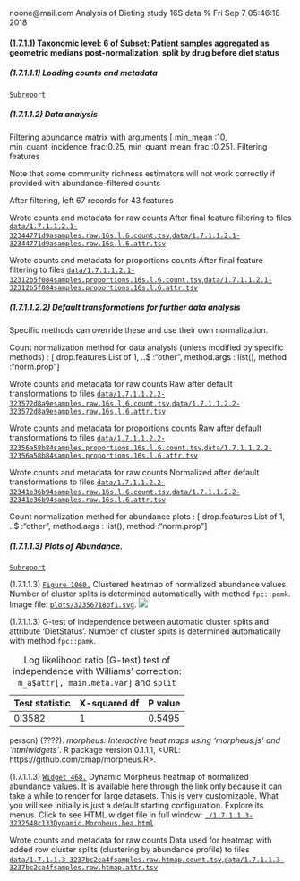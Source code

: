 noone@mail.com
Analysis of Dieting study 16S data
% Fri Sep  7 05:46:18 2018



#### \(1.7.1.1\) Taxonomic level: 6 of Subset: Patient samples aggregated as geometric medians post-normalization, split by drug before diet status




##### \(1.7.1.1.1\) Loading counts and metadata

[`Subreport`](./1.7.1.1.1-report.html)


##### \(1.7.1.1.2\) Data analysis



Filtering abundance matrix with arguments [ min_mean                :10, min_quant_incidence_frac:0.25, min_quant_mean_frac     :0.25]. Filtering features


Note that some community richness estimators will not work correctly 
               if provided with abundance-filtered counts


After filtering, left 67 records for 43 features


Wrote counts and metadata for raw counts After final feature filtering to files [`data/1.7.1.1.2.1-32344771d9asamples.raw.16s.l.6.count.tsv`](data/1.7.1.1.2.1-32344771d9asamples.raw.16s.l.6.count.tsv),[`data/1.7.1.1.2.1-32344771d9asamples.raw.16s.l.6.attr.tsv`](data/1.7.1.1.2.1-32344771d9asamples.raw.16s.l.6.attr.tsv)


Wrote counts and metadata for proportions counts After final feature filtering to files [`data/1.7.1.1.2.1-32312b5f084samples.proportions.16s.l.6.count.tsv`](data/1.7.1.1.2.1-32312b5f084samples.proportions.16s.l.6.count.tsv),[`data/1.7.1.1.2.1-32312b5f084samples.proportions.16s.l.6.attr.tsv`](data/1.7.1.1.2.1-32312b5f084samples.proportions.16s.l.6.attr.tsv)



##### \(1.7.1.1.2.2\) Default transformations for further data analysis



Specific methods can override these and use their own normalization.


Count normalization method for data analysis (unless modified by specific methods) : [ drop.features:List of 1,  ..$ :"other", method.args  : list(), method       :"norm.prop"]


Wrote counts and metadata for raw counts Raw after default transformations to files [`data/1.7.1.1.2.2-323572d8a9esamples.raw.16s.l.6.count.tsv`](data/1.7.1.1.2.2-323572d8a9esamples.raw.16s.l.6.count.tsv),[`data/1.7.1.1.2.2-323572d8a9esamples.raw.16s.l.6.attr.tsv`](data/1.7.1.1.2.2-323572d8a9esamples.raw.16s.l.6.attr.tsv)


Wrote counts and metadata for proportions counts Raw after default transformations to files [`data/1.7.1.1.2.2-32356a58b84samples.proportions.16s.l.6.count.tsv`](data/1.7.1.1.2.2-32356a58b84samples.proportions.16s.l.6.count.tsv),[`data/1.7.1.1.2.2-32356a58b84samples.proportions.16s.l.6.attr.tsv`](data/1.7.1.1.2.2-32356a58b84samples.proportions.16s.l.6.attr.tsv)


Wrote counts and metadata for raw counts Normalized after default transformations to files [`data/1.7.1.1.2.2-32341e36b94samples.raw.16s.l.6.count.tsv`](data/1.7.1.1.2.2-32341e36b94samples.raw.16s.l.6.count.tsv),[`data/1.7.1.1.2.2-32341e36b94samples.raw.16s.l.6.attr.tsv`](data/1.7.1.1.2.2-32341e36b94samples.raw.16s.l.6.attr.tsv)


Count normalization method for abundance plots : [ drop.features:List of 1,  ..$ :"other", method.args  : list(), method       :"norm.prop"]



##### \(1.7.1.1.3\) Plots of Abundance.

[`Subreport`](./1.7.1.1.3-report.html)




\(1.7.1.1.3\) <a name="figure.1060"></a>[`Figure 1060.`](#figure.1060) Clustered heatmap of normalized abundance values. Number of cluster splits is determined automatically with method `fpc::pamk`.  Image file: [`plots/32356718bf1.svg`](plots/32356718bf1.svg).
![](plots/32356718bf1.svg)




\(1.7.1.1.3\)  G-test of independence between automatic cluster splits and attribute 'DietStatus'. Number of cluster splits is determined automatically with method `fpc::pamk`.


| Test statistic | X-squared df | P value |
|:---------------|:-------------|:--------|
| 0.3582         | 1            | 0.5495  |

Table: Log likelihood ratio (G-test) test of independence with Williams' correction: `m_a$attr[, main.meta.var]` and `split`


person) (????). _morpheus: Interactive heat maps using 'morpheus.js' and 'htmlwidgets'_. R package version 0.1.1.1, <URL:
https://github.com/cmap/morpheus.R>.





\(1.7.1.1.3\) <a name="widget.468"></a>[`Widget 468.`](#widget.468) Dynamic Morpheus heatmap of normalized abundance values. 
                    It is available here through the link only because it can take a while to render for large datasets.
                    This is very customizable. What you will see initially is just a default starting configuration. Explore its menus. Click to see HTML widget file in full window: [`./1.7.1.1.3-3232548c133Dynamic.Morpheus.hea.html`](./1.7.1.1.3-3232548c133Dynamic.Morpheus.hea.html)


Wrote counts and metadata for raw counts Data used for heatmap with added row cluster splits (clustering by abundance profile) to files [`data/1.7.1.1.3-3237bc2ca4fsamples.raw.htmap.count.tsv`](data/1.7.1.1.3-3237bc2ca4fsamples.raw.htmap.count.tsv),[`data/1.7.1.1.3-3237bc2ca4fsamples.raw.htmap.attr.tsv`](data/1.7.1.1.3-3237bc2ca4fsamples.raw.htmap.attr.tsv)
